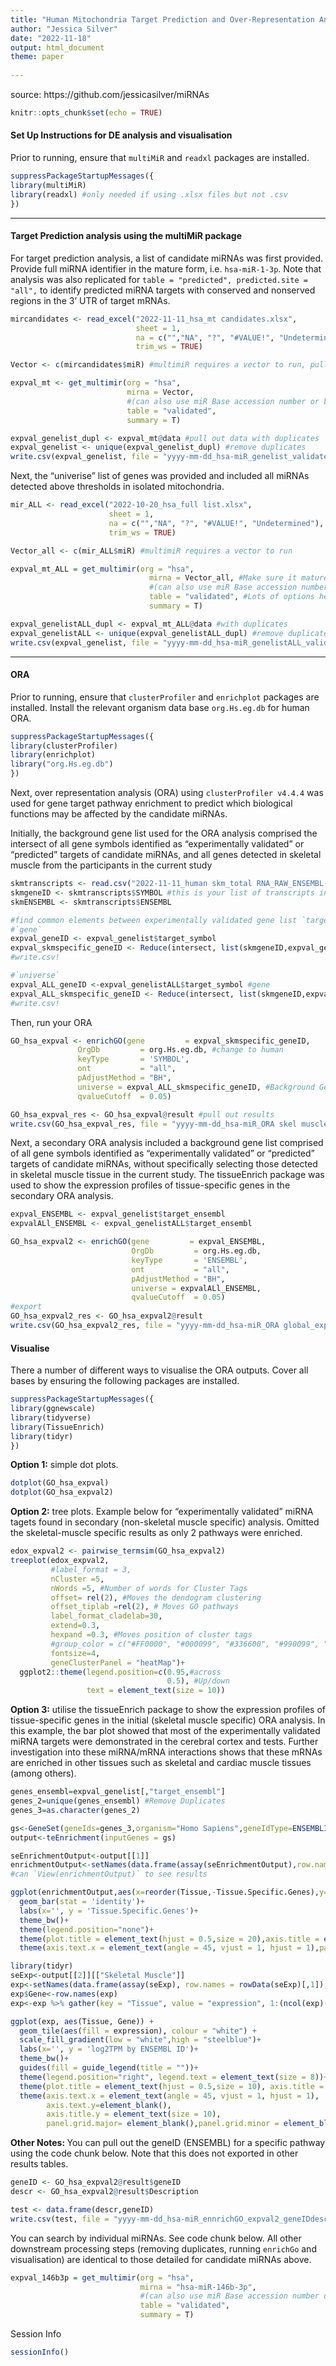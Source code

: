 ```yaml
---
title: "Human Mitochondria Target Prediction and Over-Representation Analysis"
author: "Jessica Silver"
date: "2022-11-18"
output: html_document
theme: paper
  
---
```


source: https://github.com/jessicasilver/miRNAs

```r
knitr::opts_chunk$set(echo = TRUE)
```

#### Set Up Instructions for DE analysis and visualisation 

Prior to running, ensure that `multiMiR` and `readxl` packages are installed. 

```r
suppressPackageStartupMessages({
library(multiMiR)
library(readxl) #only needed if using .xlsx files but not .csv
})

```

***

#### Target Prediction analysis using the multiMiR package

For target prediction analysis, a list of candidate miRNAs was first provided. Provide full miRNA identifier in the mature form, i.e. `hsa-miR-1-3p`. Note that analysis was also replicated for `table = "predicted", predicted.site = "all",` to identify predicted miRNA targets with conserved and nonserved regions in the 3' UTR of target mRNAs.

```r
mircandidates <- read_excel("2022-11-11_hsa_mt candidates.xlsx", 
                            sheet = 1, 
                            na = c("","NA", "?", "#VALUE!", "Undetermined"),
                            trim_ws = TRUE)  

Vector <- c(mircandidates$miR) #multimiR requires a vector to run, pull out col names

expval_mt <- get_multimir(org = "hsa", 
                          mirna = Vector,  
                          #(can also use miR Base accession number or both)
                          table = "validated", 
                          summary = T)

expval_genelist_dupl <- expval_mt@data #pull out data with duplicates
expval_genelist <- unique(expval_genelist_dupl) #remove duplicates
write.csv(expval_genelist, file = "yyyy-mm-dd_hsa-miR_genelist_validatedtargets.csv")
```

Next, the "univerise" list of genes was provided and included all miRNAs detected above thresholds in isolated mitochondria.

```r
mir_ALL <- read_excel("2022-10-20_hsa_full list.xlsx", 
                      sheet = 1, 
                      na = c("","NA", "?", "#VALUE!", "Undetermined"),
                      trim_ws = TRUE)  

Vector_all <- c(mir_ALL$miR) #multimiR requires a vector to run

expval_mt_ALL = get_multimir(org = "hsa", 
                               mirna = Vector_all, #Make sure it mature form of the miRs 
                               #(can also use miR Base accession number or both)
                               table = "validated", #Lots of options here, "validated" "predicted", "disease.drug", "all" 
                               summary = T)

expval_genelistALL_dupl <- expval_mt_ALL@data #with duplicates
expval_genelistALL <- unique(expval_genelistALL_dupl) #remove duplicates
write.csv(expval_genelist, file = "yyyy-mm-dd_hsa-miR_genelistALL_validatedtargets.csv")

```

***

#### ORA 

Prior to running, ensure that `clusterProfiler` and `enrichplot` packages are installed. Install the relevant organism data base `org.Hs.eg.db` for human ORA.  

```r
suppressPackageStartupMessages({
library(clusterProfiler)
library(enrichplot) 
library("org.Hs.eg.db")
})

```


Next, over representation analysis (ORA) using `clusterProfiler v4.4.4` was used for gene target pathway enrichment to predict which biological functions may be affected by the candidate miRNAs. 

Initially, the background gene list used for the ORA analysis comprised the intersect of all gene symbols identified as “experimentally validated” or “predicted” targets of candidate miRNAs, and all genes detected in skeletal muscle from the participants in the current study

```r
skmtranscripts <- read.csv("2022-11-11_human skm_total RNA_RAW_ENSEMBL-geneID.csv", sep=",", row.names = 1) #keeps miR identifiers as rownames
skmgeneID <- skmtranscripts$SYMBOL #this is your list of transcripts in skel muscle in the current study
skmENSEMBL <- skmtranscripts$ENSEMBL

#find common elements between experimentally validated gene list `target_symbol`
#`gene`
expval_geneID <- expval_genelist$target_symbol 
expval_skmspecific_geneID <- Reduce(intersect, list(skmgeneID,expval_geneID)) 
#write.csv! 

#`universe`
expval_ALL_geneID <-expval_genelistALL$target_symbol #gene
expval_ALL_skmspecific_geneID <- Reduce(intersect, list(skmgeneID,expval_ALL_geneID))
#write.csv! 
```

Then, run your ORA

```r
GO_hsa_expval <- enrichGO(gene         = expval_skmspecific_geneID,
               OrgDb         = org.Hs.eg.db, #change to human
               keyType       = 'SYMBOL',
               ont           = "all",
               pAdjustMethod = "BH",
               universe = expval_ALL_skmspecific_geneID, #Background Genes
               qvalueCutoff  = 0.05)

GO_hsa_expval_res <- GO_hsa_expval@result #pull out results
write.csv(GO_hsa_expval_res, file = "yyyy-mm-dd_hsa-miR_ORA skel muscle_expval.csv")
```

Next, a secondary ORA analysis included a background gene list comprised of all gene symbols identified as “experimentally validated” or “predicted” targets of candidate miRNAs, without specifically selecting those detected in skeletal muscle tissue in the current study. The tissueEnrich package was used to show the expression profiles of tissue-specific genes in the secondary ORA analysis.

```r
expval_ENSEMBL <- expval_genelist$target_ensembl
expvalALl_ENSEMBL <- expval_genelistALL$target_ensembl

GO_hsa_expval2 <- enrichGO(gene         = expval_ENSEMBL,
                           OrgDb         = org.Hs.eg.db, 
                           keyType       = 'ENSEMBL',
                           ont           = "all",
                           pAdjustMethod = "BH",
                           universe = expvalALl_ENSEMBL, 
                           qvalueCutoff  = 0.05)
#export
GO_hsa_expval2_res <- GO_hsa_expval2@result
write.csv(GO_hsa_expval2_res, file = "yyyy-mm-dd_hsa-miR_ORA global_expval2.csv")
```

#### Visualise
There a number of different ways to visualise the ORA outputs. Cover all bases by ensuring the following packages are installed. 

```r
suppressPackageStartupMessages({
library(ggnewscale)
library(tidyverse)
library(TissueEnrich)
library(tidyr)
})

```

**Option 1:** simple dot plots. 

```r
dotplot(GO_hsa_expval)
dotplot(GO_hsa_expval2)
```

**Option 2:** tree plots. Example below for "experimentally validated" miRNA tagets found in secondary (non-skeletal muscle specific) analysis. Omitted the skeletal-muscle specific results as only 2 pathways were enriched. 

```r
edox_expval2 <- pairwise_termsim(GO_hsa_expval2)
treeplot(edox_expval2, 
         #label_format = 3, 
         nCluster =5,
         nWords =5, #Number of words for Cluster Tags 
         offset= rel(2), #Moves the dendogram clustering
         offset_tiplab =rel(2), # Moves GO pathways
         label_format_cladelab=30,
         extend=0.3,
         hexpand =0.3, #Moves position of cluster tags
         #group_color = c("#FF0000", "#000099", "#336600", "#990099", "#990033"),
         fontsize=4,
         geneClusterPanel = "heatMap")+
  ggplot2::theme(legend.position=c(0.95,#across  
                                   0.5), #Up/down 
                 text = element_text(size = 10)) 
```

**Option 3:** utilise the tissueEnrich package to show the expression profiles of tissue-specific genes in the initial (skeletal muscle specific) ORA analysis. In this example, the bar plot showed that most of the experimentally validated miRNA targets were demonstrated in the cerebral cortex and tests. Further investigation into these miRNA/mRNA interactions shows that these mRNAs are enriched in other tissues such as skeletal and cardiac muscle tissues (among others). 

```r
genes_ensembl=expval_genelist[,"target_ensembl"]
genes_2=unique(genes_ensembl) #Remove Duplicates
genes_3=as.character(genes_2)

gs<-GeneSet(geneIds=genes_3,organism="Homo Sapiens",geneIdType=ENSEMBLIdentifier())
output<-teEnrichment(inputGenes = gs)

seEnrichmentOutput<-output[[1]]
enrichmentOutput<-setNames(data.frame(assay(seEnrichmentOutput),row.names = rowData(seEnrichmentOutput)[,1]), colData(seEnrichmentOutput)[,1])
#can `View(enrichmentOutput)` to see results

ggplot(enrichmentOutput,aes(x=reorder(Tissue,-Tissue.Specific.Genes),y=Tissue.Specific.Genes,label = Tissue.Specific.Genes,fill = Tissue))+
  geom_bar(stat = 'identity')+
  labs(x='', y = 'Tissue.Specific.Genes')+
  theme_bw()+
  theme(legend.position="none")+
  theme(plot.title = element_text(hjust = 0.5,size = 20),axis.title = element_text(size=15))+
  theme(axis.text.x = element_text(angle = 45, vjust = 1, hjust = 1),panel.grid.major= element_blank(),panel.grid.minor = element_blank())

library(tidyr)
seExp<-output[[2]][["Skeletal Muscle"]]
exp<-setNames(data.frame(assay(seExp), row.names = rowData(seExp)[,1]), colData(seExp)[,1])
exp$Gene<-row.names(exp)
exp<-exp %>% gather(key = "Tissue", value = "expression", 1:(ncol(exp)-1))

ggplot(exp, aes(Tissue, Gene)) + 
  geom_tile(aes(fill = expression), colour = "white") + 
  scale_fill_gradient(low = "white",high = "steelblue")+
  labs(x='', y = 'log2TPM by ENSEMBL ID')+
  theme_bw()+
  guides(fill = guide_legend(title = ""))+
  theme(legend.position="right", legend.text = element_text(size = 8))+
  theme(plot.title = element_text(hjust = 0.5,size = 10), axis.title = element_text(size=15))+
  theme(axis.text.x = element_text(angle = 45, vjust = 1, hjust = 1),
        axis.text.y=element_blank(),
        axis.title.y = element_text(size = 10),
        panel.grid.major= element_blank(),panel.grid.minor = element_blank())
```


**Other Notes: ** You can pull out the geneID (ENSEMBL) for a specific pathway using the code chunk below. Note that this does not exported in other results tables. 

```r
geneID <- GO_hsa_expval2@result$geneID
descr <- GO_hsa_expval2@result$Description

test <- data.frame(descr,geneID)
write.csv(test, file = "yyyy-mm-dd_hsa-miR_ennrichGO_expval2_geneIDdescr.csv")
```

You can search by individual miRNAs. See code chunk below. All other downstream processing steps (removing duplicates, running `enrichGo` and visualisation) are identical to those detailed for candidate miRNAs above. 

```r
expval_146b3p = get_multimir(org = "hsa", 
                             mirna = "hsa-miR-146b-3p", 
                             #(can also use miR Base accession number or both)
                             table = "validated", 
                             summary = T)
```

Session Info
```r
sessionInfo()
```
